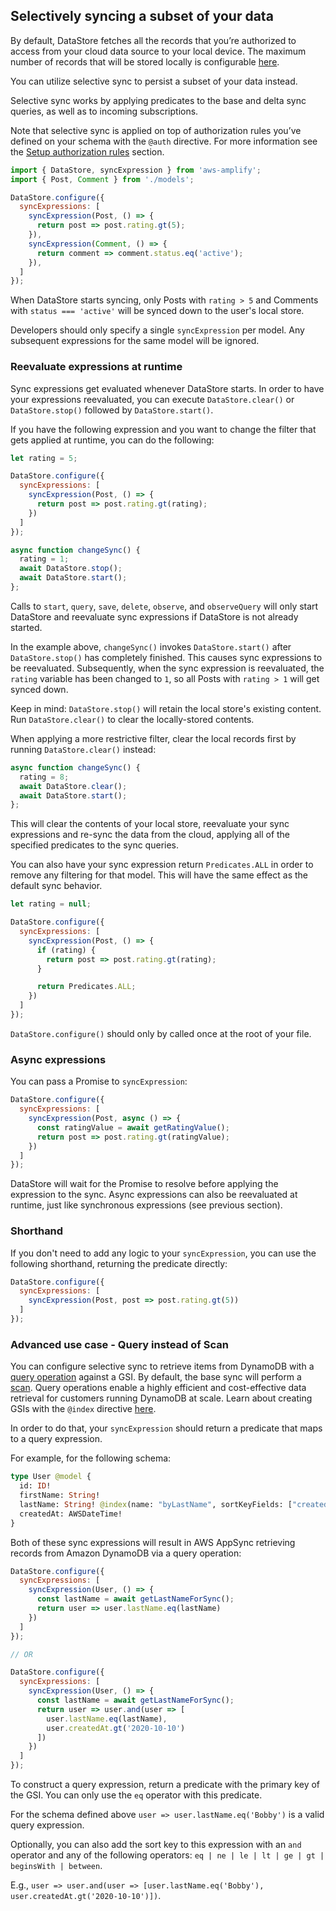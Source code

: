 ## Selectively syncing a subset of your data

By default, DataStore fetches all the records that you’re authorized to access from your cloud data source to your local device.
The maximum number of records that will be stored locally is configurable [here](/lib/datastore/conflict).

You can utilize selective sync to persist a subset of your data instead. 

Selective sync works by applying predicates to the base and delta sync queries, as well as to incoming subscriptions.

<Callout>

Note that selective sync is applied on top of authorization rules you’ve defined on your schema with the `@auth` directive. 
For more information see the [Setup authorization rules](/lib/datastore/setup-auth-rules/) section.

</Callout>

```js
import { DataStore, syncExpression } from 'aws-amplify';
import { Post, Comment } from './models';

DataStore.configure({
  syncExpressions: [
    syncExpression(Post, () => {
      return post => post.rating.gt(5);
    }),
    syncExpression(Comment, () => {
      return comment => comment.status.eq('active');
    }),
  ]
});
```

When DataStore starts syncing, only Posts with `rating > 5` and Comments with `status === 'active'` will be synced down to the user's local store.

<Callout>

Developers should only specify a single `syncExpression` per model. Any subsequent expressions for the same model will be ignored.

</Callout>

### Reevaluate expressions at runtime
Sync expressions get evaluated whenever DataStore starts.
In order to have your expressions reevaluated, you can execute `DataStore.clear()` or `DataStore.stop()` followed by `DataStore.start()`.

If you have the following expression and you want to change the filter that gets applied at runtime, you can do the following:
```js
let rating = 5;

DataStore.configure({
  syncExpressions: [
    syncExpression(Post, () => {
      return post => post.rating.gt(rating);
    })
  ]
});

async function changeSync() {
  rating = 1;
  await DataStore.stop();
  await DataStore.start();
};
```

Calls to `start`, `query`, `save`, `delete`, `observe`, and `observeQuery` will only start DataStore and reevaluate sync expressions if DataStore is not already started.

In the example above, `changeSync()` invokes `DataStore.start()` after `DataStore.stop()` has completely finished. This causes sync expressions to be reevaluated. Subsequently, when the sync expression is reevaluated, the `rating` variable has been changed to `1`, so all Posts with `rating > 1` will get synced down.

Keep in mind: `DataStore.stop()` will retain the local store's existing content. Run `DataStore.clear()` to clear the locally-stored contents.

<Callout>

When applying a more restrictive filter, clear the local records first by running `DataStore.clear()` instead:

</Callout>

```js
async function changeSync() {
  rating = 8;
  await DataStore.clear();
  await DataStore.start();
};
```
This will clear the contents of your local store, reevaluate your sync expressions and re-sync the data from the cloud, applying all of the specified predicates to the sync queries.

You can also have your sync expression return `Predicates.ALL` in order to remove any filtering for that model. This will have the same effect as the default sync behavior.

```js
let rating = null;

DataStore.configure({
  syncExpressions: [
    syncExpression(Post, () => {
      if (rating) {
        return post => post.rating.gt(rating);
      }

      return Predicates.ALL;
    })
  ]
});
```
<Callout warning>

`DataStore.configure()` should only by called once at the root of your file.

</Callout>

### Async expressions
You can pass a Promise to `syncExpression`:
```js
DataStore.configure({
  syncExpressions: [
    syncExpression(Post, async () => {
      const ratingValue = await getRatingValue();
      return post => post.rating.gt(ratingValue);
    })
  ]
});
```
DataStore will wait for the Promise to resolve before applying the expression to the sync. Async expressions can also be reevaluated at runtime, just like synchronous expressions (see previous section). 

### Shorthand
If you don't need to add any logic to your `syncExpression`, you can use the following shorthand, returning the predicate directly:
```js
DataStore.configure({
  syncExpressions: [
    syncExpression(Post, post => post.rating.gt(5))
  ]
});
```

### Advanced use case - Query instead of Scan
You can configure selective sync to retrieve items from DynamoDB with a [query operation](https://docs.aws.amazon.com/amazondynamodb/latest/developerguide/Query.html) against a GSI. By default, the base sync will perform a [scan](https://docs.aws.amazon.com/amazondynamodb/latest/developerguide/Scan.html). Query operations enable a highly efficient and cost-effective data retrieval for customers running DynamoDB at scale. Learn about creating GSIs with the `@index` directive [here](https://docs.amplify.aws/cli/graphql/data-modeling).

In order to do that, your `syncExpression` should return a predicate that maps to a query expression.

For example, for the following schema:
```graphql
type User @model {
  id: ID!
  firstName: String!
  lastName: String! @index(name: "byLastName", sortKeyFields: ["createdAt"])
  createdAt: AWSDateTime!
}
```

Both of these sync expressions will result in AWS AppSync retrieving records from Amazon DynamoDB via a query operation:

```js
DataStore.configure({
  syncExpressions: [
    syncExpression(User, () => {
      const lastName = await getLastNameForSync();
      return user => user.lastName.eq(lastName)
    })
  ]
});

// OR

DataStore.configure({
  syncExpressions: [
    syncExpression(User, () => {
      const lastName = await getLastNameForSync();
      return user => user.and(user => [
        user.lastName.eq(lastName),
        user.createdAt.gt('2020-10-10')
      ])
    })
  ]
});
```

To construct a query expression, return a predicate with the primary key of the GSI. You can only use the `eq` operator with this predicate.

For the schema defined above `user => user.lastName.eq('Bobby')` is a valid query expression.

Optionally, you can also add the sort key to this expression with an `and` operator and any of the following operators: `eq | ne | le | lt | ge | gt | beginsWith | between`. 

E.g., `user => user.and(user => [user.lastName.eq('Bobby'), user.createdAt.gt('2020-10-10')])`.
